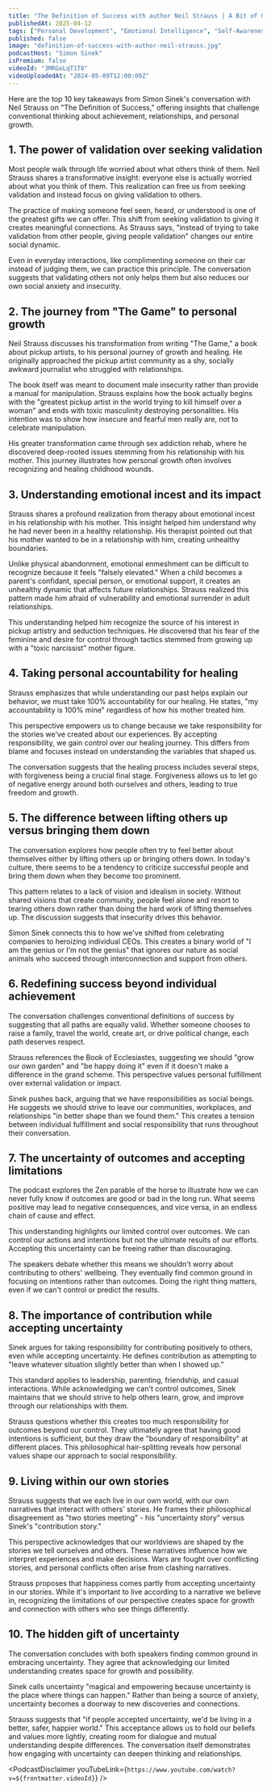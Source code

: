 ```yaml
---
title: "The Definition of Success with author Neil Strauss | A Bit of Optimism Podcast"
publishedAt: 2025-04-12
tags: ["Personal Development", "Emotional Intelligence", "Self-Awareness"]
published: false
image: "definition-of-success-with-author-neil-strauss.jpg"
podcastHost: "Simon Sinek"
isPremium: false
videoId: "3MRGoLqT1T8"
videoUploadedAt: "2024-05-09T12:00:00Z"
---
```



<PodcastSummaryPageLayout frontmatter={frontmatter}>

Here are the top 10 key takeaways from Simon Sinek's conversation with Neil Strauss on "The Definition of Success," offering insights that challenge conventional thinking about achievement, relationships, and personal growth.

## 1. The power of validation over seeking validation

Most people walk through life worried about what others think of them. Neil Strauss shares a transformative insight: everyone else is actually worried about what you think of them. This realization can free us from seeking validation and instead focus on giving validation to others.

The practice of making someone feel seen, heard, or understood is one of the greatest gifts we can offer. This shift from seeking validation to giving it creates meaningful connections. As Strauss says, "instead of trying to take validation from other people, giving people validation" changes our entire social dynamic.

Even in everyday interactions, like complimenting someone on their car instead of judging them, we can practice this principle. The conversation suggests that validating others not only helps them but also reduces our own social anxiety and insecurity.

## 2. The journey from "The Game" to personal growth

Neil Strauss discusses his transformation from writing "The Game," a book about pickup artists, to his personal journey of growth and healing. He originally approached the pickup artist community as a shy, socially awkward journalist who struggled with relationships.

The book itself was meant to document male insecurity rather than provide a manual for manipulation. Strauss explains how the book actually begins with the "greatest pickup artist in the world trying to kill himself over a woman" and ends with toxic masculinity destroying personalities. His intention was to show how insecure and fearful men really are, not to celebrate manipulation.

His greater transformation came through sex addiction rehab, where he discovered deep-rooted issues stemming from his relationship with his mother. This journey illustrates how personal growth often involves recognizing and healing childhood wounds.

## 3. Understanding emotional incest and its impact

Strauss shares a profound realization from therapy about emotional incest in his relationship with his mother. This insight helped him understand why he had never been in a healthy relationship. His therapist pointed out that his mother wanted to be in a relationship with him, creating unhealthy boundaries.

Unlike physical abandonment, emotional enmeshment can be difficult to recognize because it feels "falsely elevated." When a child becomes a parent's confidant, special person, or emotional support, it creates an unhealthy dynamic that affects future relationships. Strauss realized this pattern made him afraid of vulnerability and emotional surrender in adult relationships.

This understanding helped him recognize the source of his interest in pickup artistry and seduction techniques. He discovered that his fear of the feminine and desire for control through tactics stemmed from growing up with a "toxic narcissist" mother figure.

## 4. Taking personal accountability for healing

Strauss emphasizes that while understanding our past helps explain our behavior, we must take 100% accountability for our healing. He states, "my accountability is 100% mine" regardless of how his mother treated him.

This perspective empowers us to change because we take responsibility for the stories we've created about our experiences. By accepting responsibility, we gain control over our healing journey. This differs from blame and focuses instead on understanding the variables that shaped us.

The conversation suggests that the healing process includes several steps, with forgiveness being a crucial final stage. Forgiveness allows us to let go of negative energy around both ourselves and others, leading to true freedom and growth.

## 5. The difference between lifting others up versus bringing them down

The conversation explores how people often try to feel better about themselves either by lifting others up or bringing others down. In today's culture, there seems to be a tendency to criticize successful people and bring them down when they become too prominent.

This pattern relates to a lack of vision and idealism in society. Without shared visions that create community, people feel alone and resort to tearing others down rather than doing the hard work of lifting themselves up. The discussion suggests that insecurity drives this behavior.

Simon Sinek connects this to how we've shifted from celebrating companies to heroizing individual CEOs. This creates a binary world of "I am the genius or I'm not the genius" that ignores our nature as social animals who succeed through interconnection and support from others.

## 6. Redefining success beyond individual achievement

The conversation challenges conventional definitions of success by suggesting that all paths are equally valid. Whether someone chooses to raise a family, travel the world, create art, or drive political change, each path deserves respect.

Strauss references the Book of Ecclesiastes, suggesting we should "grow our own garden" and "be happy doing it" even if it doesn't make a difference in the grand scheme. This perspective values personal fulfillment over external validation or impact.

Sinek pushes back, arguing that we have responsibilities as social beings. He suggests we should strive to leave our communities, workplaces, and relationships "in better shape than we found them." This creates a tension between individual fulfillment and social responsibility that runs throughout their conversation.

## 7. The uncertainty of outcomes and accepting limitations

The podcast explores the Zen parable of the horse to illustrate how we can never fully know if outcomes are good or bad in the long run. What seems positive may lead to negative consequences, and vice versa, in an endless chain of cause and effect.

This understanding highlights our limited control over outcomes. We can control our actions and intentions but not the ultimate results of our efforts. Accepting this uncertainty can be freeing rather than discouraging.

The speakers debate whether this means we shouldn't worry about contributing to others' wellbeing. They eventually find common ground in focusing on intentions rather than outcomes. Doing the right thing matters, even if we can't control or predict the results.

## 8. The importance of contribution while accepting uncertainty

Sinek argues for taking responsibility for contributing positively to others, even while accepting uncertainty. He defines contribution as attempting to "leave whatever situation slightly better than when I showed up."

This standard applies to leadership, parenting, friendship, and casual interactions. While acknowledging we can't control outcomes, Sinek maintains that we should strive to help others learn, grow, and improve through our relationships with them.

Strauss questions whether this creates too much responsibility for outcomes beyond our control. They ultimately agree that having good intentions is sufficient, but they draw the "boundary of responsibility" at different places. This philosophical hair-splitting reveals how personal values shape our approach to social responsibility.

## 9. Living within our own stories

Strauss suggests that we each live in our own world, with our own narratives that interact with others' stories. He frames their philosophical disagreement as "two stories meeting" - his "uncertainty story" versus Sinek's "contribution story."

This perspective acknowledges that our worldviews are shaped by the stories we tell ourselves and others. These narratives influence how we interpret experiences and make decisions. Wars are fought over conflicting stories, and personal conflicts often arise from clashing narratives.

Strauss proposes that happiness comes partly from accepting uncertainty in our stories. While it's important to live according to a narrative we believe in, recognizing the limitations of our perspective creates space for growth and connection with others who see things differently.

## 10. The hidden gift of uncertainty

The conversation concludes with both speakers finding common ground in embracing uncertainty. They agree that acknowledging our limited understanding creates space for growth and possibility.

Sinek calls uncertainty "magical and empowering because uncertainty is the place where things can happen." Rather than being a source of anxiety, uncertainty becomes a doorway to new discoveries and connections.

Strauss suggests that "if people accepted uncertainty, we'd be living in a better, safer, happier world." This acceptance allows us to hold our beliefs and values more lightly, creating room for dialogue and mutual understanding despite differences. The conversation itself demonstrates how engaging with uncertainty can deepen thinking and relationships.

<PodcastDisclaimer
  youTubeLink={`https://www.youtube.com/watch?v=${frontmatter.videoId}`}
/>

</PodcastSummaryPageLayout>
